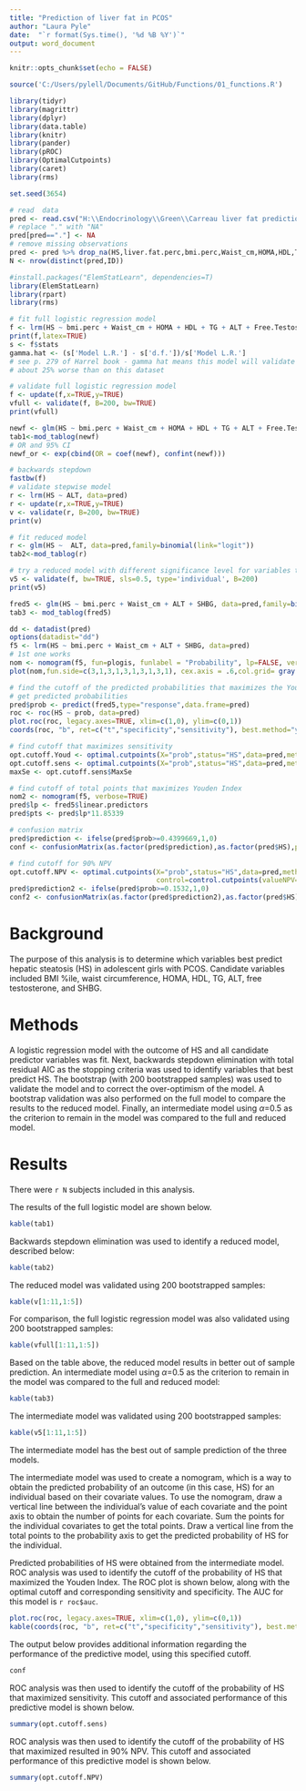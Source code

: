 ```yaml
---
title: "Prediction of liver fat in PCOS"
author: "Laura Pyle"
date:  "`r format(Sys.time(), '%d %B %Y')`"
output: word_document
---
```


```r
knitr::opts_chunk$set(echo = FALSE)

source('C:/Users/pylell/Documents/GitHub/Functions/01_functions.R')

library(tidyr)
library(magrittr)
library(dplyr)
library(data.table)
library(knitr)
library(pander)
library(pROC)
library(OptimalCutpoints)
library(caret)
library(rms)

set.seed(3654)

# read  data
pred <- read.csv("H:\\Endocrinology\\Green\\Carreau liver fat prediction\\Data\\NAFLD prediction score data.csv")
# replace "." with "NA"
pred[pred=="."] <- NA
# remove missing observations
pred <- pred %>% drop_na(HS,liver.fat.perc,bmi.perc,Waist_cm,HOMA,HDL,TG,ALT,Free.Testosterone,SHBG)
N <- nrow(distinct(pred,ID))

#install.packages("ElemStatLearn", dependencies=T)
library(ElemStatLearn)
library(rpart)
library(rms)

# fit full logistic regression model 
f <- lrm(HS ~ bmi.perc + Waist_cm + HOMA + HDL + TG + ALT + Free.Testosterone + SHBG, data=pred)
print(f,latex=TRUE)
s <- f$stats
gamma.hat <- (s['Model L.R.'] - s['d.f.'])/s['Model L.R.']
# see p. 279 of Harrel book - gamma hat means this model will validate on new data
# about 25% worse than on this dataset

# validate full logistic regression model
f <- update(f,x=TRUE,y=TRUE)
vfull <- validate(f, B=200, bw=TRUE)
print(vfull)

newf <- glm(HS ~ bmi.perc + Waist_cm + HOMA + HDL + TG + ALT + Free.Testosterone + SHBG, data=pred,family=binomial(link="logit"))
tab1<-mod_tablog(newf)
# OR and 95% CI
newf_or <- exp(cbind(OR = coef(newf), confint(newf)))

# backwards stepdown
fastbw(f)
# validate stepwise model
r <- lrm(HS ~ ALT, data=pred)
r <- update(r,x=TRUE,y=TRUE)
v <- validate(r, B=200, bw=TRUE)
print(v)

# fit reduced model 
r <- glm(HS ~  ALT, data=pred,family=binomial(link="logit"))
tab2<-mod_tablog(r)

# try a reduced model with different significance level for variables to stay
v5 <- validate(f, bw=TRUE, sls=0.5, type='individual', B=200)
print(v5)

fred5 <- glm(HS ~ bmi.perc + Waist_cm + ALT + SHBG, data=pred,family=binomial(link="logit"))
tab3 <- mod_tablog(fred5)

dd <- datadist(pred)
options(datadist="dd")
f5 <- lrm(HS ~ bmi.perc + Waist_cm + ALT + SHBG, data=pred)
# 1st one works
nom <- nomogram(f5, fun=plogis, funlabel = "Probability", lp=FALSE, verbose=TRUE)
plot(nom,fun.side=c(3,1,3,1,3,1,3,1,3,1), cex.axis = .6,col.grid= gray(c(0.8, 0.95)))

# find the cutoff of the predicted probabilities that maximizes the Youden index
# get predicted probabilities
pred$prob <- predict(fred5,type="response",data.frame=pred)
roc <- roc(HS ~ prob, data=pred)
plot.roc(roc, legacy.axes=TRUE, xlim=c(1,0), ylim=c(0,1))
coords(roc, "b", ret=c("t","specificity","sensitivity"), best.method="youden") # default

# find cutoff that maximizes sensitivity
opt.cutoff.Youd <- optimal.cutpoints(X="prob",status="HS",data=pred,method="Youden",tag.healthy = "0")
opt.cutoff.sens <- optimal.cutpoints(X="prob",status="HS",data=pred,method="MaxSe",tag.healthy = "0")
maxSe <- opt.cutoff.sens$MaxSe

# find cutoff of total points that maximizes Youden Index
nom2 <- nomogram(f5, verbose=TRUE)
pred$lp <- fred5$linear.predictors
pred$pts <- pred$lp*11.85339

# confusion matrix
pred$prediction <- ifelse(pred$prob>=0.4399669,1,0)
conf <- confusionMatrix(as.factor(pred$prediction),as.factor(pred$HS),positive='1')

# find cutoff for 90% NPV
opt.cutoff.NPV <- optimal.cutpoints(X="prob",status="HS",data=pred,method="ValueNPV",tag.healthy = "0",
                                    control=control.cutpoints(valueNPV=0.9))
pred$prediction2 <- ifelse(pred$prob>=0.1532,1,0)
conf2 <- confusionMatrix(as.factor(pred$prediction2),as.factor(pred$HS),positive='1')

```

# Background

The purpose of this analysis is to determine which variables best predict hepatic steatosis (HS) in adolescent girls with PCOS.  Candidate variables included BMI %ile, waist circumference, HOMA, HDL, TG, ALT, free testosterone, and SHBG.

# Methods

A logistic regression model with the outcome of HS and all candidate predictor variables was fit.  Next, backwards stepdown elimination with total residual AIC as the stopping criteria was used to identify variables that best predict HS.  The bootstrap (with 200 bootstrapped samples) was used to validate the model and to correct the over-optimism of the model.  A bootstrap validation was also performed on the full model to compare the results to the reduced model.  Finally, an intermediate model using $\alpha$=0.5 as the criterion to remain in the model was compared to the full and reduced model.

# Results

There were `r N` subjects included in this analysis.

The results of the full logistic model are shown below.

```r
kable(tab1)
```

Backwards stepdown elimination was used to identify a reduced model, described below:

```r
kable(tab2)
```

The reduced model was validated using 200 bootstrapped samples:
```r
kable(v[1:11,1:5])
```

For comparison, the full logistic regression model was also validated using 200 bootstrapped samples:
```r
kable(vfull[1:11,1:5])
```

Based on the table above, the reduced model results in better out of sample prediction.  An intermediate model using $\alpha$=0.5 as the criterion to remain in the model was compared to the full and reduced model:  

```r
kable(tab3)
```

The intermediate model was validated using 200 bootstrapped samples:
```r
kable(v5[1:11,1:5])
```

The intermediate model has the best out of sample prediction of the three models.

The intermediate model was used to create a nomogram, which is a way to obtain the predicted probability of an outcome (in this case, HS) for an individual based on their covariate values.  To use the nomogram, draw a vertical line between the individual's value of each covariate and the point axis to obtain the number of points for each covariate.  Sum the points for the individual covariates to get the total points.  Draw a vertical line from the total points to the probability axis to get the predicted probability of HS for the individual.

Predicted probabilities of HS were obtained from the intermediate model.  ROC analysis was used to identify the cutoff of the probability of HS that maximized the Youden Index.  The ROC plot is shown below, along with the optimal cutoff and corresponding sensitivity and specificity.  The AUC for this model is `r roc$auc`.

```r
plot.roc(roc, legacy.axes=TRUE, xlim=c(1,0), ylim=c(0,1))
kable(coords(roc, "b", ret=c("t","specificity","sensitivity"), best.method="youden")) # default
```

The output below provides additional information regarding the performance of the predictive model, using this specified cutoff.

```r
conf
```

ROC analysis was then used to identify the cutoff of the probability of HS that maximized sensitivity.  This cutoff and associated performance of this predictive model is shown below.

```r
summary(opt.cutoff.sens)
```

ROC analysis was then used to identify the cutoff of the probability of HS that maximized resulted in 90% NPV.  This cutoff and associated performance of this predictive model is shown below.

```r
summary(opt.cutoff.NPV)
```